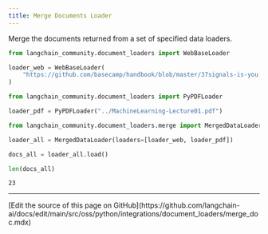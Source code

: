```yaml
---
title: Merge Documents Loader
---
```


Merge the documents returned from a set of specified data loaders.

```python
from langchain_community.document_loaders import WebBaseLoader

loader_web = WebBaseLoader(
    "https://github.com/basecamp/handbook/blob/master/37signals-is-you.md"
)
```

```python
from langchain_community.document_loaders import PyPDFLoader

loader_pdf = PyPDFLoader("../MachineLearning-Lecture01.pdf")
```

```python
from langchain_community.document_loaders.merge import MergedDataLoader

loader_all = MergedDataLoader(loaders=[loader_web, loader_pdf])
```

```python
docs_all = loader_all.load()
```

```python
len(docs_all)
```

```output
23
```

---

<Callout icon="pen-to-square" iconType="regular">
  [Edit the source of this page on GitHub](https://github.com/langchain-ai/docs/edit/main/src/oss/python/integrations/document_loaders/merge_doc.mdx)
</Callout>
